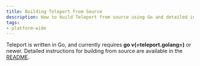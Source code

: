 ```yaml
---
title: Building Teleport From Source
description: How to build Teleport from source using Go and detailed instructions for building from source.
tags:
- platform-wide
---
```


Teleport is written in Go, and currently requires **go v(=teleport.golang=)** or
newer. Detailed instructions for building from source are available in the
[README](https://github.com/gravitational/teleport#building-teleport).
